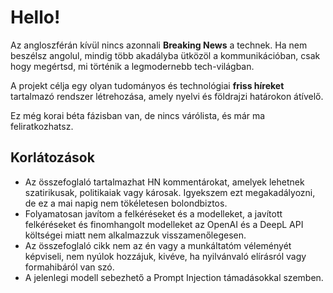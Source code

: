 
<CallToAction />

# Hello!

Az angloszférán kívül nincs azonnali **Breaking News** a technek.
Ha nem beszélsz angolul, mindig több akadályba ütközöl a kommunikációban, csak hogy megértsd, mi történik a legmodernebb tech-világban.


<Callout type="info" emoji="🗞">

A projekt célja egy olyan tudományos és technológiai **friss híreket** tartalmazó rendszer létrehozása, amely nyelvi és földrajzi határokon átívelő.

</Callout>

Ez még korai béta fázisban van, de nincs várólista, és már ma feliratkozhatsz.

## Korlátozások

- Az összefoglaló tartalmazhat HN kommentárokat, amelyek lehetnek szatirikusak, politikaiak vagy károsak. Igyekszem ezt megakadályozni, de ez a mai napig nem tökéletesen bolondbiztos.
- Folyamatosan javítom a felkéréseket és a modelleket, a javított felkéréseket és finomhangolt modelleket az OpenAI és a DeepL API költségei miatt nem alkalmazzuk visszamenőlegesen.
- Az összefoglaló cikk nem az én vagy a munkáltatóm véleményét képviseli, nem nyúlok hozzájuk, kivéve, ha nyilvánvaló elírásról vagy formahibáról van szó.
- A jelenlegi modell sebezhető a Prompt Injection támadásokkal szemben.
